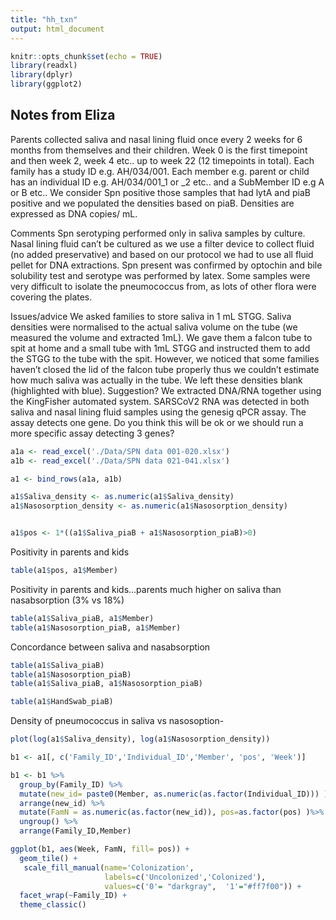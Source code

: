 ```yaml
---
title: "hh_txn"
output: html_document
---
```


```r
knitr::opts_chunk$set(echo = TRUE)
library(readxl)
library(dplyr)
library(ggplot2)
```

## Notes from Eliza

Parents collected saliva and nasal lining fluid once every 2 weeks for 6 months from themselves and their children. Week 0 is the first timepoint and then week 2, week 4 etc.. up to week 22 (12 timepoints in total). Each family has a study ID e.g. AH/034/001. Each member e.g. parent or child has an individual ID e.g. AH/034/001_1 or _2  etc.. and a SubMember ID e.g A or B etc.. We consider Spn positive those samples that had lytA and piaB positive and we populated the densities based on piaB. Densities are expressed as DNA copies/ mL.

Comments
Spn serotyping performed only in saliva samples by culture. Nasal lining fluid can't be cultured as we use a filter device to collect fluid (no added preservative) and based on our protocol we had to use all fluid pellet for DNA extractions. Spn present was confirmed by optochin and bile solubility test and serotype was performed by latex. Some samples were very difficult to isolate the pneumococcus from, as lots of other flora were covering the plates.

Issues/advice
We asked families to store saliva in 1 mL STGG. Saliva densities were normalised to the actual saliva volume on the tube (we measured the volume and extracted 1mL). We gave them a falcon tube to spit at home and a small tube with 1mL STGG and instructed them to add the STGG to the tube with the spit. However, we noticed that some families haven't closed the lid of the falcon tube properly thus we couldn't estimate how much saliva was actually in the tube. We left these densities blank (highlighted with blue). Suggestion?
We extracted DNA/RNA together using the KingFisher automated system. SARSCoV2 RNA was detected in both saliva and nasal lining fluid samples using the genesig qPCR assay. The assay detects one gene. Do you think this will be ok or we should run a more specific assay detecting 3 genes?

```r

a1a <- read_excel('./Data/SPN data 001-020.xlsx')
a1b <- read_excel('./Data/SPN data 021-041.xlsx')

a1 <- bind_rows(a1a, a1b)

a1$Saliva_density <- as.numeric(a1$Saliva_density)
a1$Nasosorption_density <- as.numeric(a1$Nasosorption_density)


a1$pos <- 1*((a1$Saliva_piaB + a1$Nasosorption_piaB)>0)
```

Positivity in parents and kids

```r
table(a1$pos, a1$Member)
```

Positivity in parents and kids...parents much higher on saliva than nasabsorption (3% vs 18%)

```r
table(a1$Saliva_piaB, a1$Member)
table(a1$Nasosorption_piaB, a1$Member)

```

Concordance between saliva and nasabsorption

```r
table(a1$Saliva_piaB)
table(a1$Nasosorption_piaB)
table(a1$Saliva_piaB, a1$Nasosorption_piaB)
```
```r
table(a1$HandSwab_piaB)

```
Density of pneumococcus in saliva vs nasosoption-

```r
plot(log(a1$Saliva_density), log(a1$Nasosorption_density))
```



```r
b1 <- a1[, c('Family_ID','Individual_ID','Member', 'pos', 'Week')]

b1 <- b1 %>%
  group_by(Family_ID) %>%
  mutate(new_id= paste0(Member, as.numeric(as.factor(Individual_ID))) ) %>%
  arrange(new_id) %>%
  mutate(FamN = as.numeric(as.factor(new_id)), pos=as.factor(pos) )%>%
  ungroup() %>%
  arrange(Family_ID,Member) 

ggplot(b1, aes(Week, FamN, fill= pos)) + 
  geom_tile() +
   scale_fill_manual(name='Colonization', 
                     labels=c('Uncolonized','Colonized'),
                     values=c('0'= "darkgray",  '1'="#ff7f00")) +
  facet_wrap(~Family_ID) +
  theme_classic()
  


```

